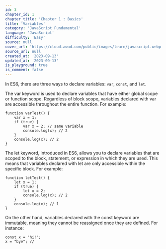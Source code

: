 ```yaml
---
id: 3
chapter_id: 1
chapter_title: 'Chapter 1 : Basics'
title: 'Variables'
category: 'JavaScript Fundamental'
language: 'JavaScript'
difficulty: 'Easy'
source: null
cover_url: 'https://cloud.awad.com/public/images/learn/javascript.webp'
source_url: null
created_at: '2023-09-13'
updated_at: '2023-09-13'
is_playground: true
is_comment: false
---
```


In ES6, there are three ways to declare variables: `var`, `const`, and `let`.

The var keyword is used to declare variables that have either global scope or function scope. Regardless of block scope, variables declared with var are accessible throughout the entire function. For example:

```
function varTest() {
    var x = 1;
    if (true) {
        var x = 2; // same variable
        console.log(x); // 2
    }
    console.log(x); // 2
}
```

The let keyword, introduced in ES6, allows you to declare variables that are scoped to the block, statement, or expression in which they are used. This means that variables declared with let are only accessible within the specific block. For example:

```
function letTest() {
    let x = 1;
    if (true) {
        let x = 2;
        console.log(x); // 2
    }
    console.log(x); // 1
}
```

On the other hand, variables declared with the const keyword are immutable, meaning they cannot be reassigned once they are defined. For instance:

```
const x = "hi!";
x = "bye"; //
```
